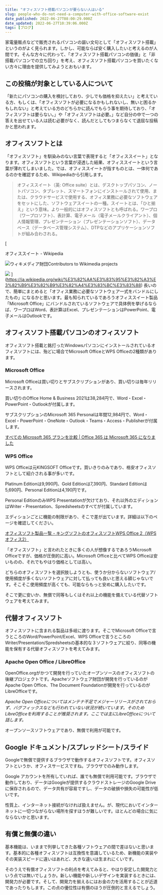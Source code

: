 ```yaml
---
title: "オフィスソフト搭載パソコンが要らない人はいる"
slug: people-who-do-not-need-a-computer-with-office-software-exist
date_published: 2022-06-27T08:00:29.000Z
date_updated: 2022-06-27T10:39:06.000Z
tags: [ブログ]
---
```


家電量販点などで販売されるパソコンの謳い文句として「オフィスソフト搭載」というのがよく見られます。しかし、可能ならば安く購入したいと考えるのが人間です。そんな方々に代わって、「オフィスソフト搭載パソコンの価値」と「非搭載パソコンでの立ち回り」を考え、オフィスソフト搭載パソコンを買いたくない方々に理由を提供してみようとおもいます。

## この投稿が対象としている人について

「新たにパソコンの購入を検討しており、少しでも価格を抑えたい」と考えている方、もしくは、「オフィスソフトが必要になるかもしれないし、無いと困るかもしれない」と考えている方のどちらかに読んでもらう事を期待しており、「オフィスソフトは要らない。」や「オフィスソフトは必要。」など自分の中で一つの答えを出せている人は読む必要がなく、読んだとしてもつまらなくて退屈な投稿かと思われます。

## オフィスソフトとは

「オフィスソフト」を馴染みのない言葉で表現すると「オフィススイート」となります。オフィスソフトという言葉が浸透した結果、オフィススイートという言葉が薄れてしまいました。では、オフィススイートが指すものとは、一体何であるのかを確認するため、Wikipediaから引用します。

> オフィススイート（英: Office suite）とは、デスクトップパソコン、ノートパソコン、タブレット、スマートフォンにインストールされて使用、または、クラウドサービスで使用する、オフィス業務に必要なソフトウェアをセットにした、ソフトウェアスイートの一種。スイートとは、「ひと揃え」という意味。より一般的にはオフィスソフトとも呼ばれる。ワープロ（ワープロソフト）、表計算、電子メール（電子メールクライアント）、個人情報管理、プレゼンテーション（プレゼンテーションソフト）、データベース（データベース管理システム）、DTPなどのアプリケーションソフトが組み合わされる。 

[

オフィススイート - Wikipedia

![](https://ja.wikipedia.org/static/apple-touch/wikipedia.png)ウィキメディア財団Contributors to Wikimedia projects

![](https://upload.wikimedia.org/wikipedia/commons/thumb/6/64/Question_book-4.svg/50px-Question_book-4.svg.png)
](https://ja.wikipedia.org/wiki/%E3%82%AA%E3%83%95%E3%82%A3%E3%82%B9%E3%82%B9%E3%82%A4%E3%83%BC%E3%83%88)
長いので、簡単にまとめると「オフィス業務に必要なソフトウェア一式をバンドルにしたもの」になるかと思います。最も知られているであろうオフィススイート製品「Microsoft Office」にバンドルされているソフトウェアで具体例を挙げるならば、ワープロはWord、表計算はExcel、プレゼンテーションはPowerPoint、電子メールはOutlookです。

## オフィスソフト搭載パソコンのオフィスソフト

オフィスソフト搭載と銘打ったWindowsパソコンにインストールされているオフィスソフトには、殆どに場合でMicrosoft OfficeとWPS Officeの2種類があります。

### Microsoft Office

Microsoft Officeは買い切りとサブスクリプションがあり、買い切りは毎年リリースされます。

買い切りのOffice Home & Business 2021は38,284円で、Word・Excel・PowerPoint・Outlookが付属します。

サブスクリプションのMicrosoft 365 Personalは年間12,984円で、Word・Excel・PowerPoint・OneNote・Outlook・Teams・Access・Publisherが付属します。

[すべての Microsoft 365 プランを比較 | Office 365 は Microsoft 365 になりました](https://www.microsoft.com/ja-jp/microsoft-365/buy/compare-all-microsoft-365-products)

### WPS Office

WPS Officeは元KINGSOFT Officeです。買いきりのみであり、格安オフィスソフトとして紹介される事が多いです。

Platinum Editionは9,990円、Gold Editionは7,390円、Standard Editionは5,690円、Personal Editionは4,190円です。

Personal EditionのみWPS Presentationが欠けており、それ以外のエディションはWriter・Presentation、Spredsheetsのすべてが付属しています。

エディションごとに機能の制限があり、そこで差が出ています。詳細は以下のページを確認してください。

[オフィスソフト製品一覧 - キングソフトのオフィスソフトWPS Office 2（WPSオフィス2）](https://www.kingsoft.jp/office/lineup)

「オフィスソフト」と言われたときに多くの人が想像するであろうMicrosoft Officeですが、価格が圧倒的に高い。Microsoft Officeと比べてWPS Officeは安いものの、それでもやはり価格としては高い。

どちらのオフィスソフトを選択肢しようとも、使うか分からないソフトウェア/使用頻度が多くないソフトウェアに対して払っても良いと思える額じゃないです。そこそこ使用頻度が高くても、可能ならもっと安めに購入したいです。

そこで更に安いか、無償で同等もしくはそれ以上の機能を備えている代替ソフトウェアを考えてみます。

## 代替オフィスソフト

オフィスソフトに含まれる製品は多岐に渡ります。そこでMicrosoft Officeで言うところのWord/PowerPoint/Excel、WPS Officeで言うところのWriter/Presentation/Spredsheetsの基本的な３ソフトウェアに絞り、同等の機能を保有する代替オフィスソフトを考えてみます。

### Apache Open Office / LibreOffice

OpenOffice.orgがかつて開発を行っていたオープンソースのオフィスソフトの後継プロジェクトです。Apacheソフトウェア財団が開発を行っているのがApache Open Office、The Document Foundationが開発を行っているのがLibreOfficeです。

*Apache Open Officeについてはメンテナ不足でメジャーリリースがされておらず、バグフィックスなども行われていない状況が続いています。そのためLibreOfficeを利用することが推奨されます。ここでは主にLibreOfficeについて話します。*

オープンソースソフトウェアであり、無償で利用が可能です。

## Google ドキュメント/スプレッドシート/スライド

Googleで無償で提供するブラウザで動作するオフィスソフトです。オフィスソフトというか、オフィスサービスですね。ブラウザでのみ動作します。

Google アカウントを所有していれば、誰でも無償で利用可能です。ブラウザで動作しており、データはGoogleが提供するクラウドストレージのGoogle Driveに保存されるので、データ共有が容易ですし、データの破損や損失の可能性が低いです。

性質上、インターネット接続がなければ扱えません。が、現代においてインターネットに一切つながらない場所を探すほうが難しいです。ほとんどの場合に気にならないかと思います。

## 有償と無償の違い

基本機能は、いままで列挙してきた各種ソフトウェアの間で差はないと思います。基本的に各種オフィスソフトは互換性を意識しているため、新機能の実装やその実装スピードに違いはあれど、大きな違いは生まれにくいです。

そのうえで有償オフィスソフトの利点を考えてみると、やはり安定した開発力という点では無いでしょうか。新しい機能や新しいデザインを実装するときには、開発力が必要です。そして、開発力を揃えるにはお金の力を活用することが近道であったりもします。この点の優位性は有償のほうが圧倒的と言えるでしょう。
